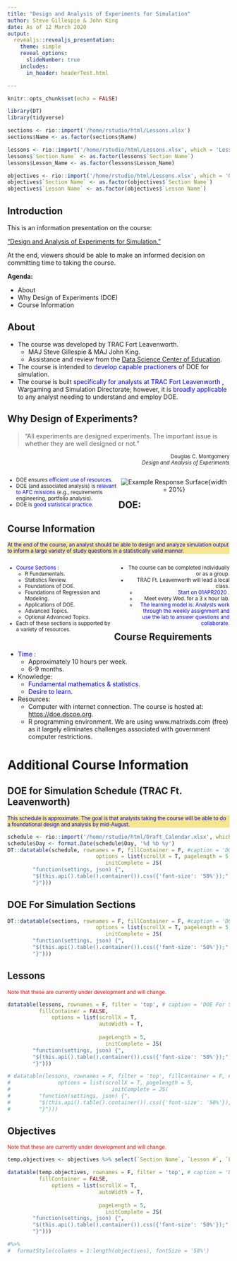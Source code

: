 ```yaml
---
title: "Design and Analysis of Experiments for Simulation"
author: Steve Gillespie & John King
date: As of 12 March 2020
output: 
  revealjs::revealjs_presentation:
    theme: simple
    reveal_options:
      slideNumber: true
    includes:
      in_header: headerTest.html

---
```


```r
knitr::opts_chunk$set(echo = FALSE)
```


```r
library(DT)
library(tidyverse)

sections <- rio::import('/home/rstudio/html/Lessons.xlsx')
sections$Name <- as.factor(sections$Name)

lessons <- rio::import('/home/rstudio/html/Lessons.xlsx', which = 'Lessons')
lessons$`Section Name` <- as.factor(lessons$`Section Name`)
lessons$Lesson_Name <- as.factor(lessons$Lesson_Name)

objectives <- rio::import('/home/rstudio/html/Lessons.xlsx', which = 'Objectives')
objectives$`Section Name` <- as.factor(objectives$`Section Name`)
objectives$`Lesson Name` <- as.factor(objectives$`Lesson Name`)
```

## Introduction

This is an information presentation on the course:

<a href = '_book/index.html'>"Design and Analysis of Experiments for Simulation."</a> 

At the end, viewers should be able to make an informed decision on committing time to taking the course.

<p align='left'>     **Agenda:**</p>

- About
- Why Design of Experiments (DOE)
- Course Information


## About

- The course was developed by TRAC Fort Leavenworth.
    - MAJ Steve Gillespie & MAJ John King.
    - Assistance and review from the <a href = 'https://dscoe.org'>Data Science Center of Education</a>. 
- The course is intended to <font color = 'blue'> develop capable practioners </font> of DOE for simulation.
- The course is built <font color = 'blue'> specifically for analysts at TRAC Fort Leavenworth </font>, Wargaming and Simulation Directorate; however, it is <font color = 'blue'>broadly applicable</font> to any analyst needing to understand and employ DOE.
    
## Why Design of Experiments? <!---{data-background="https://upload.wikimedia.org/wikipedia/commons/c/cc/Response_surface_metodology.jpg"}-->

> "All experiments are designed experiments. The important issue is whether they are well designed or not."  

<p align="right" style = 'font-size:smaller;'> Douglas C. Montgomery<br>*Design and Analysis of Experiments* </p>
<p></p>

<div style = 'left:-8.33%; top: 60%; text-align: left; float: left; width:50%; z-index:-10;'>
<ul style='font-size:smaller;'>
<li> DOE ensures <font color = 'blue'>efficient use of resources</font>. </li>
<li> DOE (and associated analysis) is <font color = 'blue'>relevant to AFC missions</font> (e.g., requirements engineering, portfolio analysis). </li>
<li> DOE is <font color = 'blue'>good statistical practice</font>. </li>
</ul>
</div>

<div style = 'left:100%; top: 60%; float: right; text-align: center; z-index:-10; width:50%;'>

<!-- ![Example Response Surface](KingResponseSurface2.png) -->

![Example Response Surface](https://upload.wikimedia.org/wikipedia/commons/c/cc/Response_surface_metodology.jpg){width = 20%}
<!--
```r

# speed = c(c(1,3,2,2,2,2,2), rep(c(1,3), 4))
# stealth = c(c(2,2,1,3,2,2,2), rep(c(1,3,1,3), each = 2))
# surv = c(c(2,2,2,2,1,3,2), rep(1,4), rep(3,4))
# 
# ccd = tibble(speed, stealth, surv)
# 
# # first 6 are the faces
# threejs::scatterplot3js(speed, stealth, surv, color=c(rep('blue', 7), rep('red', 8)), pch='o', grid=FALSE) %>% #, main = "Central Composite Design") %>%
#   threejs::lines3d(c(1,3,5), c(2,4,6))
``` 
-->

</div>


## DOE: 


## Course Information

<p style = 'background-color: #F6E690;font-size:smaller;text-align:left;'><font color = 'blue'>At the end of the course, an analyst should be able to design and analyze simulation output to inform a large variety of study questions in a statistically valid manner.</font></p>

<div style = 'left:-10%; text-align: left; float: left; width:48%; z-index:-10; font-size:smaller;'>

- <font color = 'blue'>Course Sections </font>:
    - R Fundamentals.
    - Statistics Review.
    - Foundations of DOE.
    - Foundations of Regression and Modeling.
    - Applications of DOE.
    - Advanced Topics.
    - Optional Advanced Topics.
- Each of these sections is supported by a variety of resources.
</div>

<div style = 'left:31.25%; top: 75px; float: right; text-align: right; z-index:-10; width:50%; font-size:smaller;'>
- The course can be completed individually or as a group.
- TRAC Ft. Leavenworth will lead a local class.
    - <font color = 'blue'>Start on 01APR2020 </font>.
    - Meet every Wed. for a 3 x hour lab.
    - <font color = 'blue'>The learning model is: Analysts work through the weekly assignment and use the lab to answer questions and collaborate.</font>
</div>


<!--
<ul style = 'font-size:smaller;'>

<li> The course is divided into `r nrow(sections)` sections: `r paste(sections$Name, collapse = ', ')`. </li>
<li> Each section is composed of multiple lessons and objectives that have associated resources such as readings, videos, tutorials, and assignments. </li>
<li> The course can be completed in multiple ways. </li>
<li style = 'margin-left:2em'> As a group, facilitated by an instructor(s). </li>
<li style = 'margin-left:2em'> Individually and self paced. </li>
<li> The course is anticipated to take about 10 hours per week. </li>
<li> TRAC Ft. Leavenworth will lead a local class. </li>
<li style = 'margin-left:2em'> <font color = 'red'> Recommend starting the class O/A 23 March.</font></li>
<li style = 'margin-left:2em'> <font color = 'red'> Recommend meeting once weekly at the McNair Lab for 3 x hours.</font></li>
<li style = 'margin-left:2em'> <font color = 'red'> Recommend briefing offering course overview O/A 09 March.</font></li>
</ul>
-->


## Course Requirements

- <font color = 'blue'>Time </font>: 
    - Approximately 10 hours per week.
    - 6-9 months.
- Knowledge: 
    - <font color = 'blue'>Fundamental mathematics & statistics.</font>
    - <font color = 'blue'>Desire to learn.</font>
- Resources:
    - Computer with internet connection.  The course is hosted at: <a href = 'https://doe.dscoe.org'>https://doe.dscoe.org</a>.
    - R programming environment. We are using www.matrixds.com (free) as it largely eliminates challenges associated with government computer restrictions.


# Additional Course Information 

<!--{background-image="welchdodgeball.jpg"}-->

<!--{data-background-iframe='https://youtu.be/Kg3syLVoTyc'}-->

## DOE for Simulation Schedule (TRAC Ft. Leavenworth)

<div style = "font-size:smaller; background-color: #F6E690;"> <font color ="blue"> This schedule is approximate. The goal is that analysts taking the course will be able to do a foundational design and analysis by mid-August. </font> </div>

```r
schedule <- rio::import('/home/rstudio/html/Draft_Calendar.xlsx', which = 'Calendar')
schedule$Day <- format.Date(schedule$Day, '%d %b %y')
DT::datatable(schedule, rownames = F, fillContainer = F, #caption = 'DOE For Simulation Schedule',  
                            options = list(scrollX = T, pagelength = 5,
                               initComplete = JS(
        "function(settings, json) {",
        "$(this.api().table().container()).css({'font-size': '50%'});",
        "}")))  
```

## DOE For Simulation Sections

```r
DT::datatable(sections, rownames = F, fillContainer = F, #caption = 'DOE For Simulation Sections',  
                            options = list(scrollX = T, pagelength = 5,
                               initComplete = JS(
        "function(settings, json) {",
        "$(this.api().table().container()).css({'font-size': '50%'});",
        "}"))) 
```

## Lessons

<p style = 'font-size: smaller;'><font color ="red"> Note that these are currently under development and will change. </font></p>

```r
datatable(lessons, rownames = F, filter = 'top', # caption = 'DOE For Simulation Sections', filter = 'top',
          fillContainer = FALSE,
              options = list(scrollX = T,
                             autoWidth = T,
                             
                             pageLength = 5, 
                               initComplete = JS(
        "function(settings, json) {",
        "$(this.api().table().container()).css({'font-size': '50%'});",
        "}"))) 

# datatable(lessons, rownames = F, filter = 'top', fillContainer = F, # caption = 'DOE For Simulation Sections', filter = 'top', 
#               options = list(scrollX = T, pagelength = 5, 
#                                initComplete = JS(
#         "function(settings, json) {",
#         "$(this.api().table().container()).css({'font-size': '50%'});",
#         "}"))) 
```

## Objectives

<p style = 'font-size: smaller;'><font color ="red"> Note that these are currently under development and will change. </font></p>

```r

temp.objectives <- objectives %>% select(`Section Name`, `Lesson #`, `Lesson Name`, `Objective Name`)

datatable(temp.objectives, rownames = F, filter = 'top', # caption = 'DOE For Simulation Sections', filter = 'top',
          fillContainer = FALSE,
              options = list(scrollX = T,
                             autoWidth = T,
                             
                             pageLength = 5, 
                               initComplete = JS(
        "function(settings, json) {",
        "$(this.api().table().container()).css({'font-size': '50%'});",
        "}"))) 

#%>% 
#  formatStyle(columns = 1:length(objectives), fontSize = '50%')
```





<!---
## Two Columns

<div style = 'left:-8.33%; text-align: left; float: left; width:50%; z-index:-10;'>
Left Column here
</div>

<div style = 'left:31.25%; top: 75px; float: right; text-align: right; z-index:-10; width:50%;'>
Right Column Here
</div>
-->